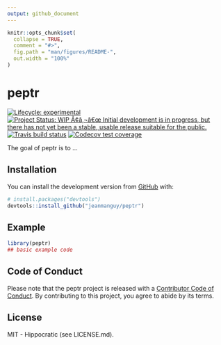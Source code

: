 ```yaml
---
output: github_document
---
```


<!-- README.md is generated from README.Rmd. Please edit that file -->

```r
knitr::opts_chunk$set(
  collapse = TRUE,
  comment = "#>",
  fig.path = "man/figures/README-",
  out.width = "100%"
)
```

# peptr

<!-- badges: start -->
[![Lifecycle: experimental](https://img.shields.io/badge/lifecycle-experimental-orange.svg)](https://www.tidyverse.org/lifecycle/#experimental)
[![Project Status: WIP Ã¢â‚¬â€œ Initial development is in progress, but there has not yet been a stable, usable release suitable for the public.](https://www.repostatus.org/badges/latest/wip.svg)](https://www.repostatus.org/#wip)
[![Travis build status](https://travis-ci.org/jeanmanguy/peptr.svg?branch=master)](https://travis-ci.org/jeanmanguy/peptr)
[![Codecov test coverage](https://codecov.io/gh/jeanmanguy/peptr/branch/master/graph/badge.svg)](https://codecov.io/gh/jeanmanguy/peptr?branch=master)
<!-- badges: end -->

The goal of peptr is to ...

## Installation

You can install the development version from [GitHub](https://github.com/) with:

``` r
# install.packages("devtools")
devtools::install_github("jeanmanguy/peptr")
```
## Example

<!-- This is a basic example which shows you how to solve a common problem: -->

```r
library(peptr)
## basic example code
```


## Code of Conduct

Please note that the peptr project is released with a [Contributor Code of Conduct](https://contributor-covenant.org/version/1/0/0/CODE_OF_CONDUCT.html). By contributing to this project, you agree to abide by its terms.


## License

MIT - Hippocratic (see LICENSE.md).
